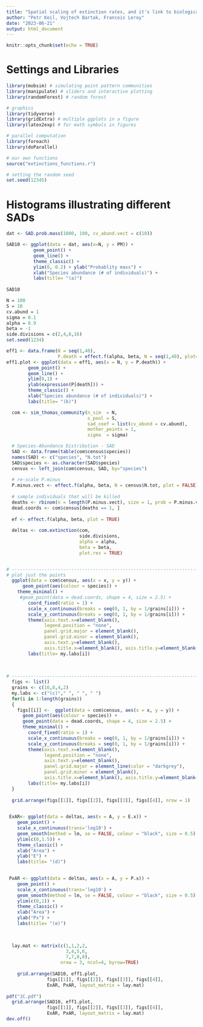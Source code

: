 ```yaml
---
title: "Spatial scaling of extinction rates, and it's link to biological processes"
author: "Petr Keil, Vojtech Bartak, Francois Leroy"
date: "2023-06-21"
output: html_document
---
```


```r
knitr::opts_chunk$set(echo = TRUE)
```

# Settings and Libraries

```r
library(mobsim) # simulating point pattern communities
library(manipulate) # sliders and interactive plotting
library(randomForest) # random forest

# graphics
library(tidyverse)
library(gridExtra) # multiple ggplots in a figure
library(latex2exp) # for math symbols in figures

# parallel computation
library(foreach)
library(doParallel)

# our own functions
source("extinctions_functions.r")

# setting the random seed
set.seed(12345)
```

# Histograms illustrating different SADs

```r
dat <- SAD.prob.mass(1000, 100, cv_abund.vect = c(10))

SAD10 <- ggplot(data = dat, aes(x=N, y = PM)) +
          geom_point() +
          geom_line() +
          theme_classic() + 
          ylim(0, 0.2) + ylab("Probablity mass") + 
          xlab("Species abundance (# of individuals)") +
          labs(title= "(a)") 
          
SAD10

N = 100
S = 10
cv.abund = 1
sigma = 0.1
alpha = 0.9
beta = -1
side.divisions = c(2,4,8,16)
set.seed(1234)

eff1 <- data.frame(N = seq(1,40), 
                   P.death = effect.f(alpha, beta, N = seq(1,40), plot=FALSE))
eff1.plot <- ggplot(data = eff1, aes(x = N, y = P.death)) + 
        geom_point() +
        geom_line() +
        ylim(0,1) + 
        ylab(expression(P[death])) +
        theme_classic() + 
        xlab("Species abundance (# of individuals)") +
        labs(title= "(b)") 

  com <- sim_thomas_community(n_sim  = N,
                              s_pool = S,
                              sad_coef = list(cv_abund = cv.abund),
                              mother_points = 1,
                              sigma  = sigma)

  # Species-Abundance Distribution - SAD
  SAD <- data.frame(table(com$census$species))
  names(SAD) <- c("species", "N.tot")
  SAD$species <- as.character(SAD$species)
  census <- left_join(com$census, SAD, by="species")
  
  # re-scale P.minus
  P.minus.vect <- effect.f(alpha, beta, N = census$N.tot, plot = FALSE)
  
  # sample individuals that will be killed
  deaths <- rbinom(n = length(P.minus.vect), size = 1, prob = P.minus.vect)
  dead.coords <- com$census[deaths == 1, ]
  
  ef <- effect.f(alpha, beta, plot = TRUE)
  
  deltas <- com.extinction(com, 
                           side.divisions, 
                           alpha = alpha, 
                           beta = beta,
                           plot.res = TRUE)


# ------------------------------------------------------------------------------  
# plot just the points
  ggplot(data = com$census, aes(x = x, y = y)) +
      geom_point(aes(colour = species)) +
    theme_minimal() + 
     #geom_point(data = dead.coords, shape = 4, size = 2.5) +
        coord_fixed(ratio = 1) +
        scale_x_continuous(breaks = seq(0, 1, by = 1/grains[i])) + 
        scale_y_continuous(breaks = seq(0, 1, by = 1/grains[i])) + 
        theme(axis.text.x=element_blank(),
              legend.position = "none",
              panel.grid.major = element_blank(),
              panel.grid.minor = element_blank(),
              axis.text.y=element_blank(),
              axis.title.x=element_blank(), axis.title.y=element_blank()) +
        labs(title= my.labs[i]) 
  
  
  
# ------------------------------------------------------------------------------  
  figs <- list()
  grains <- c(16,8,4,2)
  my.labs <- c("(c)"," ", " ", " ")
  for(i in 1:length(grains))
  {
    figs[[i]] <-  ggplot(data = com$census, aes(x = x, y = y)) +
      geom_point(aes(colour = species)) + 
      geom_point(data = dead.coords, shape = 4, size = 2.5) +
      theme_minimal() + 
        coord_fixed(ratio = 1) +
        scale_x_continuous(breaks = seq(0, 1, by = 1/grains[i])) + 
        scale_y_continuous(breaks = seq(0, 1, by = 1/grains[i])) + 
        theme(axis.text.x=element_blank(),
              legend.position = "none",
              axis.text.y=element_blank(),
              panel.grid.major = element_line(color = "darkgrey"),
              panel.grid.minor = element_blank(),
              axis.title.x=element_blank(), axis.title.y=element_blank()) +
        labs(title= my.labs[i]) 
  }
  
  grid.arrange(figs[[1]], figs[[2]], figs[[3]], figs[[4]], nrow = 1)

    
 ExAR<- ggplot(data = deltas, aes(x = A, y = E.x)) + 
    geom_point() +
    scale_x_continuous(trans='log10') +
    geom_smooth(method = lm, se = FALSE, colour = "black", size = 0.5) +
    ylim(c(0,1.5)) + 
    theme_classic() +
    xlab("Area") +
    ylab("E") +
    labs(title= "(d)")

   
 PxAR <- ggplot(data = deltas, aes(x = A, y = P.x)) + 
    geom_point() +
    scale_x_continuous(trans='log10') +
    geom_smooth(method = lm, se = FALSE, colour = "black", size = 0.5) +
    ylim(c(0,1)) + 
    theme_classic() +
    xlab("Area") +
    ylab("Px") +
    labs(title= "(e)") 

  
  
  lay.mat <- matrix(c(1,1,2,2,
                      3,4,5,6,
                      7,7,8,8), 
                    nrow = 3, ncol=4, byrow=TRUE)
  
    grid.arrange(SAD10, eff1.plot,
               figs[[1]], figs[[2]], figs[[3]], figs[[4]],
               ExAR, PxAR, layout_matrix = lay.mat)
  
pdf("JC.pdf")  
  grid.arrange(SAD10, eff1.plot,
               figs[[1]], figs[[2]], figs[[3]], figs[[4]],
               ExAR, PxAR, layout_matrix = lay.mat)
dev.off()
```







